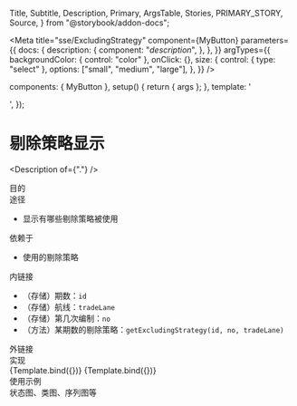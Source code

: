   Title,
  Subtitle,
  Description,
  Primary,
  ArgsTable,
  Stories,
  PRIMARY_STORY,
  Source,
} from "@storybook/addon-docs";

<Meta
  title="sse/ExcludingStrategy"
  component={MyButton}
  parameters={{
    docs: {
      description: {
        component: "_description_",
      },
    },
  }}
  argTypes={{
    backgroundColor: { control: "color" },
    onClick: {},
    size: {
      control: { type: "select" },
      options: ["small", "medium", "large"],
    },
  }}
/>

  components: { MyButton },
  setup() {
    return { args };
  },
  template: '<div><my-button v-bind="args" /></div>',
});

# 剔除策略显示

<Description of={"."} />

<Prototype />

<div className="subheading">目的</div>
<div className="subheading">途径</div>

  - 显示有哪些剔除策略被使用

<div className="subheading">依赖于</div>

  - 使用的剔除策略

<div className="subheading">内链接</div>

  - （存储）期数：`id`
  - （存储）航线：`tradeLane`
  - （存储）第几次编制：`no`
  - （方法）某期数的剔除策略：`getExcludingStrategy(id, no, tradeLane)`

<div className="subheading">外链接</div>

<div className="subheading">实现</div>

<Canvas columns={5}>
  <Story name="Secondary" args={{ label: "secondary" }}>
    {Template.bind({})}
  </Story>
  <Story name="Large" args={{ size: "large", label: "Button" }}>
    {Template.bind({})}
  </Story>
</Canvas>

<div className="subheading">使用示例</div>

<Source dark id="." />

<div className="subheading">状态图、类图、序列图等</div>

<Chart />

<style>
  {`
    .subheading {
      --mediumdark: '#999999';
      font-weight: 900;
      font-size: 16px;
      color: #999;
      letter-spacing: 6px;
      line-height: 24px;
      text-transform: uppercase;
      margin-bottom: 12px;
      margin-top: 40px;
    }
`}
</style>
